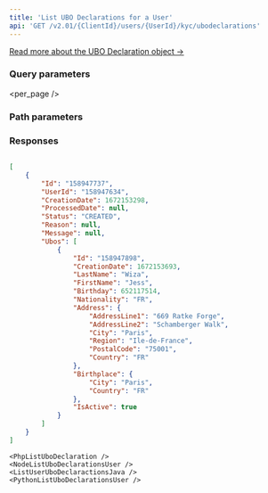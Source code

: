 ```yaml
---
title: 'List UBO Declarations for a User'  
api: 'GET /v2.01/{ClientId}/users/{UserId}/kyc/ubodeclarations'  
---
```




[Read more about the UBO Declaration object →](/api-reference/ubo-declarations/ubo-declaration-object) 

### Query parameters  

<page />  

<per_page />  

<Sort />  

### Path parameters  

<UserId />  

### Responses  

<AccordionGroup><Accordion title="200">  

<IdResponse />  

<UserId2Response />  

<CreationDateResponse />  

<ProcessedDate1Response />  

<Status11Response />  

<ReasonResponse />  

<MessageResponse />  

<UbosResponse /></Accordion></AccordionGroup>  

<ResponseExample>  

```json 200  

[
    {
        "Id": "158947737",
        "UserId": "158947634",
        "CreationDate": 1672153298,
        "ProcessedDate": null,
        "Status": "CREATED",
        "Reason": null,
        "Message": null,
        "Ubos": [
            {
                "Id": "158947898",
                "CreationDate": 1672153693,
                "LastName": "Wiza",
                "FirstName": "Jess",
                "Birthday": 652117514,
                "Nationality": "FR",
                "Address": {
                    "AddressLine1": "669 Ratke Forge",
                    "AddressLine2": "Schamberger Walk",
                    "City": "Paris",
                    "Region": "Ile-de-France",
                    "PostalCode": "75001",
                    "Country": "FR"
                },
                "Birthplace": {
                    "City": "Paris",
                    "Country": "FR"
                },
                "IsActive": true
            }
        ]
    }
]  

 ```  

</ResponseExample>  

<RequestExample>  

    <PhpListUboDeclaration />
    <NodeListUboDeclarationsUser />
    <ListUserUboDeclaractionsJava />
    <PythonListUboDeclarationsUser />

</RequestExample>